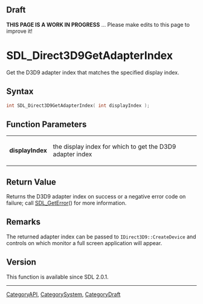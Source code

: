 
== Draft ==

'''THIS PAGE IS A WORK IN PROGRESS''' ... Please make edits to this page to improve it!


<!-- #*^*^*^*^*See https://wiki.libsdl.org/SGFunctions for details on editing this page*^*^*^*^* -->
= SDL_Direct3D9GetAdapterIndex =

Get the D3D9 adapter index that matches the specified display index.

== Syntax ==

<syntaxhighlight lang='c'>
int SDL_Direct3D9GetAdapterIndex( int displayIndex );
</syntaxhighlight>

== Function Parameters ==

{|
|'''displayIndex'''
|the display index for which to get the D3D9 adapter index
|}

== Return Value ==

Returns the D3D9 adapter index on success or a negative error code on
failure; call [[SDL_GetError]]() for more information.

== Remarks ==

The returned adapter index can be passed to
<code>IDirect3D9::CreateDevice</code> and controls on which monitor a full
screen application will appear.

== Version ==

This function is available since SDL 2.0.1.
----
[[CategoryAPI]], [[CategorySystem]], [[CategoryDraft]]
<!-- #See the Style Guide for instructions on editing the footer. -->



